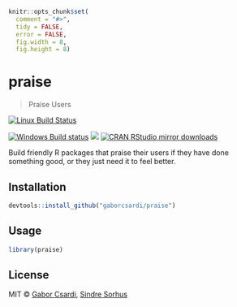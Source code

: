 
```r
knitr::opts_chunk$set(
  comment = "#>",
  tidy = FALSE,
  error = FALSE,
  fig.width = 8,
  fig.height = 8)
```

# praise

> Praise Users

[![Linux Build Status](https://travis-ci.org/gaborcsardi/praise.svg?branch=master)](https://travis-ci.org/gaborcsardi/praise)

[![Windows Build status](https://ci.appveyor.com/api/projects/status/github/gaborcsardi/praise?svg=true)](https://ci.appveyor.com/project/gaborcsardi/praise)
[![](http://www.r-pkg.org/badges/version/praise)](http://www.r-pkg.org/pkg/praise)
[![CRAN RStudio mirror downloads](http://cranlogs.r-pkg.org/badges/praise)](http://www.r-pkg.org/pkg/praise)


Build friendly R packages that praise their users if they have
done something good, or they just need it to feel better.

## Installation

```r
devtools::install_github("gaborcsardi/praise")
```

## Usage

```r
library(praise)
```

## License

MIT © [Gabor Csardi](https://github.com/gaborcsardi), [Sindre Sorhus](http://sindresorhus.com)
